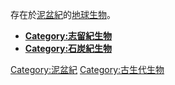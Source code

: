存在於[[泥盆紀|泥盆紀]]的[[地球|地球]][[生物|生物]]。

*'''[[:Category:志留紀生物|Category:志留紀生物]]'''
*'''[[:Category:石炭紀生物|Category:石炭紀生物]]'''
{{Commonscat|Devonian life}}

[[Category:泥盆紀|Category:泥盆紀]]
[[Category:古生代生物|Category:古生代生物]]